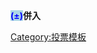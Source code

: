 <span style="font-weight: bold; color: blue; background: lightblue;">(±)</span>'''併入'''<noinclude>[[Category:投票模板]]</noinclude>
